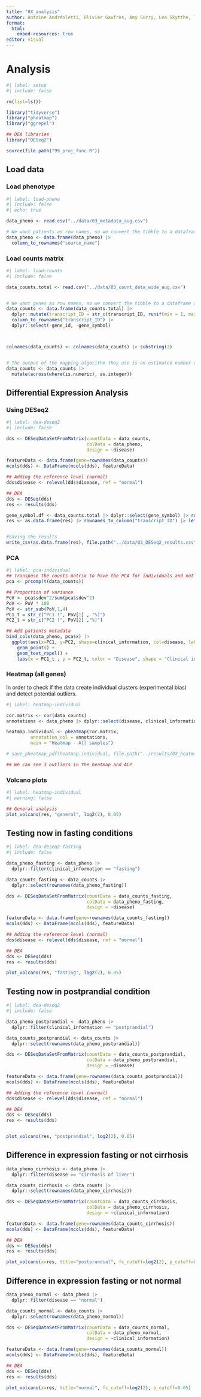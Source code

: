 ```yaml
---
title: "0X_analysis"
author: Antoine Andréoletti, Olivier Gaufrès, Amy Surry, Lea Skytthe, Trine Søgaard
format:
  html:
    embed-resources: true
editor: visual
---
```


# Analysis

```r
#| label: setup
#| include: false

rm(list=ls())

library("tidyverse")
library("pheatmap")
library("ggrepel")

## DEA libraries
library("DESeq2")

source(file.path("99_proj_func.R"))
```

## Load data

### Load phenotype

```r
#| label: load-pheno
#| include: false
#| echo: true

data_pheno <- read.csv("../data/03_metadata_aug.csv")

# We want patients as row names, so we convert the tibble to a dataframe and names the rows
data_pheno <- data.frame(data_pheno) |> 
  column_to_rownames("source_name")

```

### Load counts matrix

```r
#| label: load-counts
#| include: false

data_counts.total <- read.csv("../data/03_count_data_wide_aug.csv")


# We want genes as row names, so we convert the tibble to a dataframe and names the rows
data_counts <- data.frame(data_counts.total) |>
  dplyr::mutate(transcript_ID = str_c(transcript_ID, runif(min = 1, max = 100000, n = length(transcript_ID)))) |> 
  column_to_rownames("transcript_ID") |> 
  dplyr::select(-gene_id, -gene_symbol)



colnames(data_counts) <- colnames(data_counts) |> substring(2)


# The output of the mapping algorithm they use is an estimated number of reads mapped to each gene. It is a float while we need an integer. We will then convert it.
data_counts <- data_counts |> 
  mutate(across(where(is.numeric), as.integer))
```

## Differential Expression Analysis

### Using DESeq2

```r
#| label: dea-deseq2
#| include: false

dds <- DESeqDataSetFromMatrix(countData = data_counts,
                              colData = data_pheno,
                              design = ~disease)

featureData <- data.frame(gene=rownames(data_counts))
mcols(dds) <- DataFrame(mcols(dds), featureData)

## Adding the reference level (normal)
dds$disease <- relevel(dds$disease, ref = "normal")

## DEA
dds <- DESeq(dds)
res <- results(dds)

gene_symbol.df <- data_counts.total |> dplyr::select(gene_symbol) |> rownames_to_column("transcript_ID")
res <- as.data.frame(res) |> rownames_to_column("transcript_ID") |> left_join(gene_symbol.df, by = "transcript_ID")


#Saving the results
write_csv(as.data.frame(res), file.path("../data/03_DESeq2_results.csv"))
```

### PCA

```r
#| label: pca-individual
## Transpose the counts matrix to have the PCA for individuals and not gene expression
pca <- prcomp(t(data_counts))

## Proportion of variance
PoV <- pca$sdev^2/sum(pca$sdev^2)
PoV <- PoV * 100
PoV <- str_sub(PoV,1,4)
PC1_t = str_c("PC1 (", PoV[1] , "%)")
PC2_t = str_c("PC2 (", PoV[2] ,"%)")

## Add patients metadata
bind_cols(data_pheno, pca$x) |>  
  ggplot(aes(x=PC1, y=PC2, shape=clinical_information, col=disease, label=individual)) + 
    geom_point() + 
    geom_text_repel() +
    labs(x = PC1_t , y = PC2_t, color = "Disease", shape = "Clinical information") 
```

### Heatmap (all genes)

In order to check if the data create individual clusters (experimental bias) and detect potential outliers.

```r
#| label: heatmap-individual

cor.matrix <- cor(data_counts)
annotations <- data_pheno |> dplyr::select(disease, clinical_information)

heatmap.individual <- pheatmap(cor.matrix, 
         annotation_col = annotations,
         main = "Heatmap - All samples")

# save_pheatmap_pdf(heatmap.individual, file.path("../results/0X_heatmap-all-samples.pdf"))

## We can see 3 outliers in the heatmap and ACP

```

### Volcano plots

```r
#| label: heatmap-individual
#| warning: false

## General analysis
plot_volcano(res, "general", log2(2), 0.05)
```

## Testing now in fasting conditions

```r
#| label: dea-deseq2-fasting
#| include: false

data_pheno_fasting <- data_pheno |> 
  dplyr::filter(clinical_information == "fasting")

data_counts_fasting <- data_counts |> 
  dplyr::select(rownames(data_pheno_fasting))

dds <- DESeqDataSetFromMatrix(countData = data_counts_fasting,
                              colData = data_pheno_fasting,
                              design = ~disease)

featureData <- data.frame(gene=rownames(data_counts_fasting))
mcols(dds) <- DataFrame(mcols(dds), featureData)

## Adding the reference level (normal)
dds$disease <- relevel(dds$disease, ref = "normal")

## DEA
dds <- DESeq(dds)
res <- results(dds)

plot_volcano(res, "fasting", log2(2), 0.05)
```



## Testing now in postprandial condition

```r
#| label: dea-deseq2
#| include: false

data_pheno_postprandial <- data_pheno |> 
  dplyr::filter(clinical_information == "postprandial")

data_counts_postprandial <- data_counts |> 
  dplyr::select(rownames(data_pheno_postprandial))

dds <- DESeqDataSetFromMatrix(countData = data_counts_postprandial,
                              colData = data_pheno_postprandial,
                              design = ~disease)

featureData <- data.frame(gene=rownames(data_counts_postprandial))
mcols(dds) <- DataFrame(mcols(dds), featureData)

## Adding the reference level (normal)
dds$disease <- relevel(dds$disease, ref = "normal")

## DEA
dds <- DESeq(dds)
res <- results(dds)


plot_volcano(res, "postprandial", log2(2), 0.05)
```



## Difference in expression fasting or not cirrhosis

```r
data_pheno_cirrhosis <- data_pheno |> 
  dplyr::filter(disease == "cirrhosis of liver")

data_counts_cirrhosis <- data_counts |> 
  dplyr::select(rownames(data_pheno_cirrhosis))

dds <- DESeqDataSetFromMatrix(countData = data_counts_cirrhosis,
                              colData = data_pheno_cirrhosis,
                              design = ~clinical_information)

featureData <- data.frame(gene=rownames(data_counts_cirrhosis))
mcols(dds) <- DataFrame(mcols(dds), featureData)

## DEA
dds <- DESeq(dds)
res <- results(dds)

plot_volcano(x=res, title="postprandial", fc_cutoff=log2(2), p_cutoff=0.05)
```


## Difference in expression fasting or not normal

```r
data_pheno_normal <- data_pheno |> 
  dplyr::filter(disease == "normal")

data_counts_normal <- data_counts |> 
  dplyr::select(rownames(data_pheno_normal))

dds <- DESeqDataSetFromMatrix(countData = data_counts_normal,
                              colData = data_pheno_normal,
                              design = ~clinical_information)

featureData <- data.frame(gene=rownames(data_counts_normal))
mcols(dds) <- DataFrame(mcols(dds), featureData)

## DEA
dds <- DESeq(dds)
res <- results(dds)

plot_volcano(x=res, title="normal", fc_cutoff=log2(2), p_cutoff=0.05)
```


